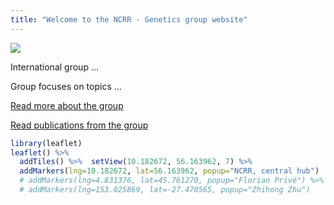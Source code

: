 ```yaml
---
title: "Welcome to the NCRR - Genetics group website"
---
```


![](C:/Users/au576454/Documents/ncrr-genetics\picsandembeds/grp.png)

International group ... 

Group focuses on topics ...   

[Read more about the group](who.html)  

[Read publications from the group](publications.html)

```r
library(leaflet)
leaflet() %>%
  addTiles() %>%  setView(10.182672, 56.163962, 7) %>% 
  addMarkers(lng=10.182672, lat=56.163962, popup="NCRR, central hub")
  # addMarkers(lng=4.831376, lat=45.761270, popup="Florian Privé") %>%
  # addMarkers(lng=153.025869, lat=-27.470565, popup="Zhihong Zhu")
```

